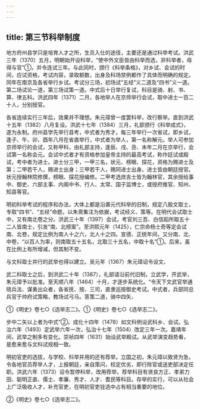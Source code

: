 ```yaml
---
---
---
```

title: 第三节科举制度
---



地方府州县学只是培育人才之所，生员入仕的途径，主要还是通过科举考试。洪武三年（1370）五月，明朝始开设科举，“使中外文臣皆由科举而选，非科举者，毋得与官”①，并令连试三年。与此同时，颁行《科举条格》，对乡试、会试的时间，应试资格，考试内容，录取额数，出身及科场禁例都作了具体而明确的规定。同年在南京及各省举行乡试。考试分三场，初场试“五经”义二道及“四书”义一道。第二场试论一道，第三场试策一道。中式后十日举行复试，科目是骑、射、书、算、律五科。洪武四年（1371）二月，各地举人在京师举行会试，取中进士一百二十人，分别授官。

各省连续实行三年后，效果并不理想。朱元璋曾一度罢科举，改行察举。直到洪武十五年（1382）八月复设。洪武十七年（1384）三月，礼部颁行《科举成式》，遂为永制。府州县学先举行县考，中式者为秀才。每三年举行一次省试，即乡试，逢子、午、卯、酉年八月在省直举行，中式者为举人，第一名称解元。举人可参加京师举行的会试，又称甲科，由礼部主持，逢辰、戌、丑、未年二月在京举行，会试第一名称会元。会试中式者才有资格参加皇帝主持的最高考试，称作廷试或殿试，考中者为进士。进士分三甲，一甲三名，状元、榜眼、探花，资格为赐进士及第；二甲若干人，赐进士出身；三甲若干人，赐同进士出身。进士皆由朝廷授官。状元授翰林院修撰，榜眼、探花授编修。二甲考选庶吉士皆为翰林官，其余授给事中、御史、六部主事、内阁中书、行人、太常、国子监博士，或授府推官、知州、知县等官。

明初科举考试的程序和办法，大体上都是沿袭元代科举的旧制，规定八股文取士，专取“四书”、“五经”命题，以朱熹集注为依据，考试经义、策等。在明代会试取士中，又有南北卷之分。洪武三十年（1397）会试，考官刘三吾、白信蹈所取五十二人皆南士，引发“南、北榜案”。至洪熙元年（1425），仁宗命杨士奇等定会试南、北卷，规定比例为南人十之六，北人十之四。宣德、正统年间，又分南、北、中卷，“以百人为率，则南取五十五名，北取三十五名，中取十名”①。后来，虽在比例上有所增减，但其制不变。

与文科取士并行的武举也得以建立。吴元年（1367）朱元璋诏令设文、

武二科取士之后，到洪武二十年（1387），礼部请沿前代旧制，立武学，开武举，朱元璋予以批准。至天顺八年（1464）十月，才逐步系统化。“令天下文武官举通晓兵法、谋勇出众者，各省抚、按、三司，直隶巡按御史考试。中式者，兵部同总兵官于帅府试策略，教场试弓马。答策二道，骑中四矢、

①《明史》卷七○《选举志二》。①《明史》卷七○《选举志二》。

步中二矢以上者为中式”②。成化十四年（1478）如文科例设武科乡、会试。弘治六年（1493）定武举六年一次，弘治十七年（1504）改定三年一次。嘉靖年间，武举之制多有变化。崇祯四年（1631）始设武举殿试。从武举演变趋势看，是愈来愈与文科试规相一致。

明初官吏的选拔，与学校、科举并用的还有荐举。立国之初，朱元璋以致贤为急，令各地官员荐举人才，上报朝廷，亲自策问，校定优劣，即行除官或送吏部决定任职。洪武六年（1373）诏令暂停科举，改用荐举。荐举科目有贤良方正、孝弟力田、聪明正直、儒士、孝廉、秀才、人才、耆民等科目。存举的实行，可以从社会上广泛吸收人才，补充官吏，在明初官吏铨选中占有相当重要的地位。

②《明史》卷七○《选举志二》。